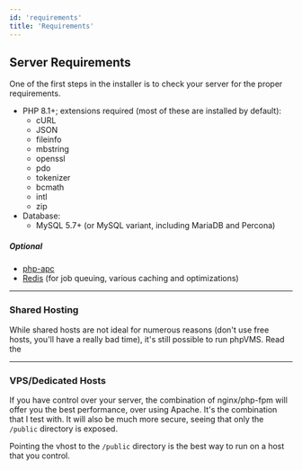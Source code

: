 ```yaml
---
id: 'requirements'
title: 'Requirements'
---
```


## Server Requirements

One of the first steps in the installer is to check your server for the proper requirements.

- PHP 8.1+; extensions required (most of these are installed by default):
  - cURL
  - JSON
  - fileinfo
  - mbstring
  - openssl
  - pdo
  - tokenizer
  - bcmath
  - intl
  - zip
- Database:
  - MySQL 5.7+ (or MySQL variant, including MariaDB and Percona)

##### Optional

- [php-apc](http://php.net/manual/en/book.apc.php)
- [Redis](https://redis.io) (for job queuing, various caching and optimizations)

---

### Shared Hosting

While shared hosts are not ideal for numerous reasons (don't use free hosts, you'll have
a really bad time), it's still possible to run phpVMS. Read the

---

### VPS/Dedicated Hosts

If you have control over your server, the combination of nginx/php-fpm will offer you
the best performance, over using Apache. It's the combination that I test with.
It will also be much more secure, seeing that only the `/public` directory is exposed.

Pointing the vhost to the `/public` directory is the best way to run on a host that you
control.
